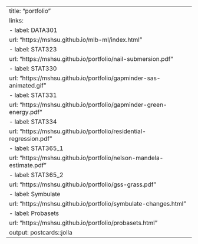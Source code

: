 ---
title: "portfolio"
links:
  - label: DATA301
    url: "https://mshsu.github.io/mlb-ml/index.html"
  - label: STAT323
    url: "https://mshsu.github.io/portfolio/nail-submersion.pdf"
  - label: STAT330
    url: "https://mshsu.github.io/portfolio/gapminder-sas-animated.gif"
  - label: STAT331
    url: "https://mshsu.github.io/portfolio/gapminder-green-energy.pdf"
  - label: STAT334
    url: "https://mshsu.github.io/portfolio/residential-regression.pdf"
  - label: STAT365_1
    url: "https://mshsu.github.io/portfolio/nelson-mandela-estimate.pdf"
  - label: STAT365_2
    url: "https://mshsu.github.io/portfolio/gss-grass.pdf"
  - label: Symbulate
    url: "https://mshsu.github.io/portfolio/symbulate-changes.html"
  - label: Probasets
    url: "https://mshsu.github.io/portfolio/probasets.html"
output: postcards::jolla
---